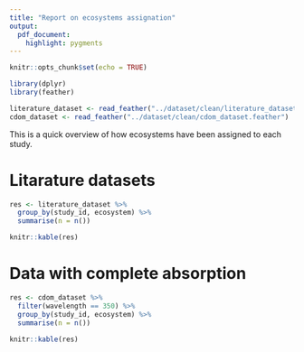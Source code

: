 ```yaml
---
title: "Report on ecosystems assignation"
output: 
  pdf_document: 
    highlight: pygments
---
```


```r
knitr::opts_chunk$set(echo = TRUE)

library(dplyr)
library(feather)

literature_dataset <- read_feather("../dataset/clean/literature_datasets.feather")
cdom_dataset <- read_feather("../dataset/clean/cdom_dataset.feather")
```

This is a quick overview of how ecosystems have been assigned to each study.

# Litarature datasets

```r
res <- literature_dataset %>% 
  group_by(study_id, ecosystem) %>% 
  summarise(n = n())
```

```r
knitr::kable(res)
```

# Data with complete absorption

```r
res <- cdom_dataset %>%
  filter(wavelength == 350) %>% 
  group_by(study_id, ecosystem) %>% 
  summarise(n = n())
```

```r
knitr::kable(res)
```

